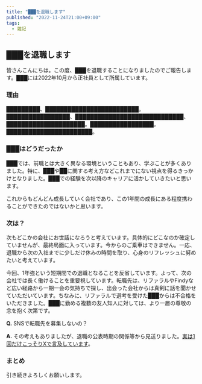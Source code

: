 ```yaml
---
title: "███を退職します"
published: "2022-11-24T21:00+09:00"
tags:
  - 雑記
---
```


## ███を退職します
皆さんこんにちは。この度、███を退職することになりましたのでご報告します。███には2022年10月から正社員として所属しています。

### 理由
█████████、█████████████████████████。█████████████████、█████████████████████████████、█████████████████████。█████████████████。███████████████████████。


### ███はどうだったか
███では、前職とは大きく異なる環境ということもあり、学ぶことが多くありました。特に、███や██に関する考え方などこれまでにない視点を得るきっかけとなりました。███での経験を次以降のキャリアに活かしていきたいと思います。

これからもどんどん成長していく会社であり、この1年間の成長にある程度携わることができたのではないかと思います。

### 次は？
次もどこかの会社にお世話になろうと考えています。具体的にどこなのか確定していませんが、最終局面に入っています。今からのご乗車はできません。一応、退職から次の入社までに少しだけ休みの時間を取り、心身のリフレッシュに努めたいと考えています。

今回、1年強という短期間での退職となることを反省しています。よって、次の会社では長く働けることを重要視しています。転職先は、リファラルやFindyなど広い経路から一期一会の気持ちで探し、出会った会社からは真剣に話を聞かせていただいています。ちなみに、リファラルで選考を受けた███からは不合格をいただきました。███に勤める複数の友人知人に対しては、より一層の尊敬の念を抱く次第です。


**Q.** SNSで転職先を募集しないの？

**A.** その考えもありましたが、退職の公表時期の関係等から見送りました。[実は1回だけこっそりXで言及しています](https://twitter.com/uhyo_/status/1705520626612797940)。

### まとめ

引き続きよろしくお願いします。